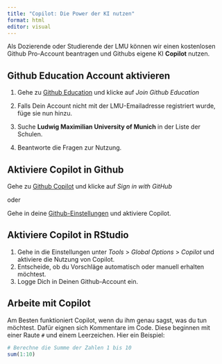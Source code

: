 ```yaml
---
title: "Copilot: Die Power der KI nutzen"
format: html
editor: visual
---
```


Als Dozierende oder Studierende der LMU können wir einen kostenlosen Github Pro-Account beantragen und Githubs eigene KI **Copilot** nutzen.

## Github Education Account aktivieren

1.  Gehe zu [Github Education](https://github.com/education/students) und klicke auf *Join Github Education*

2.  Falls Dein Account nicht mit der LMU-Emailadresse registriert wurde, füge sie nun hinzu.

3.  Suche **Ludwig Maximilian University of Munich** in der Liste der Schulen.

4.  Beantworte die Fragen zur Nutzung.

## Aktiviere Copilot in Github

Gehe zu [Github Copilot](https://copilot.github.com/) und klicke auf *Sign in with GitHub*

oder

Gehe in deine [Github-Einstellungen](https://github.com/settings/copilot) und aktiviere Copilot.

## Aktiviere Copilot in RStudio

1.  Gehe in die Einstellungen unter *Tools* \> *Global Options* \> *Copilot* und aktiviere die Nutzung von Copilot.
2.  Entscheide, ob du Vorschläge automatisch oder manuell erhalten möchtest.
3.  Logge Dich in Deinen Github-Account ein.

## Arbeite mit Copilot

Am Besten funktioniert Copilot, wenn du ihm genau sagst, was du tun möchtest. Dafür eignen sich Kommentare im Code. Diese beginnen mit einer Raute `#` und einem Leerzeichen. Hier ein Beispiel:

``` r
# Berechne die Summe der Zahlen 1 bis 10
sum(1:10)
```
